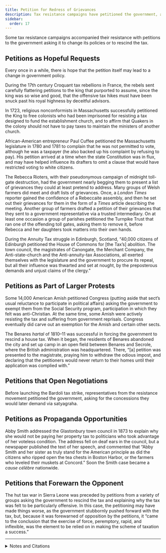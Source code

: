 ```yaml
---
title: Petition for Redress of Grievances
description: Tax resistance campaigns have petitioned the government, asking it to change its policies or to rescind the tax.
sidebar:
  order: 17
---
```


Some tax resistance campaigns accompanied their resistance with petitions to the government asking it to change its policies or to rescind the tax.

## <Badge text="Examples" size="medium" /> Petitions as Hopeful Requests

Every once in a while, there is hope that the petition itself may lead to a change in government policy.

During the 17th century Croquant tax rebellions in France, the rebels sent carefully flattering petitions to the king that purported to assume, since the king was so wise and good, that the offensive tax hikes must have been snuck past his royal highness by deceitful advisors.

In 1723, religious nonconformists in Massachusetts successfully petitioned the King to free colonists who had been imprisoned for resisting a tax designed to fund the establishment church, and to affirm that Quakers in the colony should not have to pay taxes to maintain the ministers of another church.

African-American entrepreneur Paul Cuffee petitioned the Massachusetts legislature in 1780 and 1781 to complain that he was not permitted to vote, although he was a taxpayer (he also backed up his complaint by refusing to pay).
His petition arrived at a time when the state Constitution was in flux, and may have helped influence its drafters to omit a clause that would have restricted voting to white citizens.

The Rebecca Rioters, with their pseudonymous campaign of midnight toll-gate destruction, had the government nearly begging them to present a list of grievances they could at least pretend to address.
Many groups of Welsh farmers did meet and draft lists of grievances.
Once, a <i>London Times</i> reporter gained the confidence of a Rebeccaite assembly, and then he set out their grievances for them in the form of a <i>Times</i> article describing the meeting.
Another group of farmers drafted a petition of their grievances that they sent to a government representative via a trusted intermediary.
On at least one occasion a group of parishes petitioned the Turnpike Trust that ran one of the offending toll gates, asking them to remove it, before Rebecca and her daughters took matters into their own hands.

During the Annuity Tax struggle in Edinburgh, Scotland, “40,000 citizens of Edinburgh petitioned the House of Commons for [the Tax’s] abolition.
The town council, the magistrates of Canongate, the Merchant Company, the Anti-state-church and the Anti-annuity-tax Associations, all exerted themselves with the legislature and the government to procure its repeal, but all their influence was thwarted and set at nought, by the preposterous demands and unjust claims of the clergy.”

## <Badge text="Examples" size="medium" /> Petitions as Part of Larger Protests

Some 14,000 American Amish petitioned Congress (putting aside that sect’s usual reluctance to participate in political affairs) asking the government to exempt them from the Social Security program, participation in which they felt was anti-Christian.
At the same time, some Amish were actively resisting the tax and suffering from government reprisals.
Congress eventually did carve out an exemption for the Amish and certain other sects.

The Benares <i>hartal</i> of 1810–11 was successful in forcing the government to rescind a house tax.
When it began, the residents of Benares abandoned the city and set up camp in an open field between Benares and Secrole, where the British administration was headquartered.
There, “[a] petition was presented to the magistrate, praying him to withdraw the odious impost, and declaring that the petitioners would never return to their homes until their application was complied with.”

## <Badge text="Example" size="medium" /> Petitions that Open Negotiations

Before launching the Bardoli tax strike, representatives from the resistance movement petitioned the government, asking for the concessions they would later demand via satyagraha.

## <Badge text="Example" size="medium" /> Petitions as Propaganda Opportunities

Abby Smith addressed the Glastonbury town council in 1873 to explain why she would not be paying her property tax to politicians who took advantage of her voteless condition.
The address fell on deaf ears in the council, but a newspaper published the text of her speech, and commented that “Abby Smith and her sister as truly stand for the American principle as did the citizens who ripped open the tea chests in Boston Harbor, or the farmers who leveled their muskets at Concord.”
Soon the Smith case became a <i>cause célèbre</i> nationwide.

## <Badge text="Example" size="medium" /> Petitions that Forewarn the Opponent

The hut tax war in Sierra Leone was preceded by petitions from a variety of groups asking the government to rescind the tax and explaining why the tax was felt to be particularly offensive.
In this case, the petitioning may have made things worse, as the government stubbornly pushed forward with the tax, but, because it was forewarned of opposition by the petitions, it “came to the conclusion that the exercise of force, peremptory, rapid, and inflexible, was the element to be relied on in making the scheme of taxation a success.”

<hr />

<details>
<summary>Notes and Citations</summary>

* Rothbard, Murray [“Peasants, Rise Up! The Croquants of the 17th Century”](https://mises.org/mises-daily/peasants-rise-croquants-17th-century) <i>Economic Thought Before Adam Smith</i> (excerpt found on the Ludwig von Mises Institute website)
* Backus, Isaac <i>A History of New-England with Particular Reference to the Denomination of Christians called Baptists</i>, vol. I, 2nd ed. (1871), [p. 534](https://archive.org/details/newengl01back/page/534/mode/2up)
* Sherwood, Henry Noble [“Paul Cuffe and His Contribution to the American Colonization Society”](https://reader.library.cornell.edu/docviewer/digital?id=may891604#mode/1up) <i>Proceedings of the Mississippi Valley Historical Association for the Year 1912–1913</i>, Vol. VI (1913), pp. 370–402 (particularly pp. 376–78)
* Evans, Henry Tobit <i>Rebecca Riots!</i> (2010 ed.), chapters 9–10, 14–16, 18, 23–24
* “Edinburgh Annuity-tax—Another Victim” <i>The British Friend</i> 1 September 1855, p. 215 (quoting from the <i>Edinburgh News</i>)
* Igou, Brad “Valentine Byler vs. the IRS: ‘Pay Unto Caesar—The Amish & Social Security’” <i>Amish Country News</i> 1999
* Mill, James & Wilson, Horace H. <i>The History of British India, from 1805 to 1835</i>, Vol. I (1858) [p. 334](https://archive.org/details/dli.csl.3788/page/n349/mode/1up)
* Desai, Mahadev <i>The Story of Bardoli</i> (1929), chapter VII, “Clearing the Position,” [pp. 61–64](https://archive.org/details/in.ernet.dli.2015.122169/page/n71/mode/2up)
* Speare, Elizabeth George [“Abby, Julia, and the Cows”](https://www.americanheritage.com/abby-julia-and-cows) <i>American Heritage</i> June 1957
* “Julia and Abby Smith” <i>We Won’t Pay: A Tax Resistance Reader</i> (2008) pp. 333–42
* Chalmers, David <i>Report By Her Majesty’s Commissioner and Correspondence on the subject of the Insurrection in the Sierra Leone Protectorate, 1898</i> (1899), [pp. 18–24](https://archive.org/details/reportofroyalcom0055unse/page/40/mode/1up)

</details>
